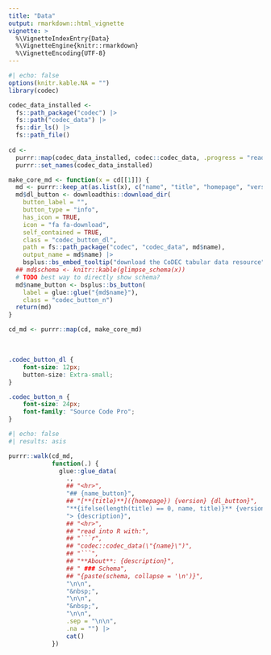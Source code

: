 ```yaml
---
title: "Data"
output: rmarkdown::html_vignette
vignette: >
  %\VignetteIndexEntry{Data}
  %\VignetteEngine{knitr::rmarkdown}
  %\VignetteEncoding{UTF-8}
---
```


```r
#| echo: false
options(knitr.kable.NA = "")
library(codec)

codec_data_installed <-
  fs::path_package("codec") |>
  fs::path("codec_data") |>
  fs::dir_ls() |>
  fs::path_file()
  
cd <-
  purrr::map(codec_data_installed, codec::codec_data, .progress = "reading codec data") |>
  purrr::set_names(codec_data_installed)

make_core_md <- function(x = cd[[1]]) {
  md <- purrr::keep_at(as.list(x), c("name", "title", "homepage", "version", "description"))
  md$dl_button <- downloadthis::download_dir(
    button_label = "", 
    button_type = "info",
    has_icon = TRUE,
    icon = "fa fa-download",
    self_contained = TRUE,
    class = "codec_button_dl",
    path = fs::path_package("codec", "codec_data", md$name),
    output_name = md$name) |>
    bsplus::bs_embed_tooltip("download the CoDEC tabular data resource", placement = "right")
  ## md$schema <- knitr::kable(glimpse_schema(x))
  # TODO best way to directly show schema?
  md$name_button <- bsplus::bs_button(
    label = glue::glue("{md$name}"),
    class = "codec_button_n")
  return(md)
}

cd_md <- purrr::map(cd, make_core_md)
```

&nbsp;

```css
.codec_button_dl {
	font-size: 12px;
	button-size: Extra-small;
}

.codec_button_n {
	font-size: 24px;
	font-family: "Source Code Pro";
}
```

```r
#| echo: false
#| results: asis

purrr::walk(cd_md,
            function(.) {
              glue::glue_data(
                .,
                ## "<hr>",
                "## {name_button}",
                ## "[**{title}**]({homepage}) {version} {dl_button}",
                "**{ifelse(length(title) == 0, name, title)}** {version} {dl_button}",
                "> {description}",
                ## "<hr>",
                ## "read into R with:",
                ## "```r",
                ## "codec::codec_data(\"{name}\")",
                ## "```",
                ## "**About**: {description}",
                ## " ### Schema",
                ## "{paste(schema, collapse = '\n')}",
                "\n\n",
                "&nbsp;",
                "\n\n",
                "&nbsp;",
                "\n\n",
                .sep = "\n\n",
                .na = "") |>
                cat()
            })

```
